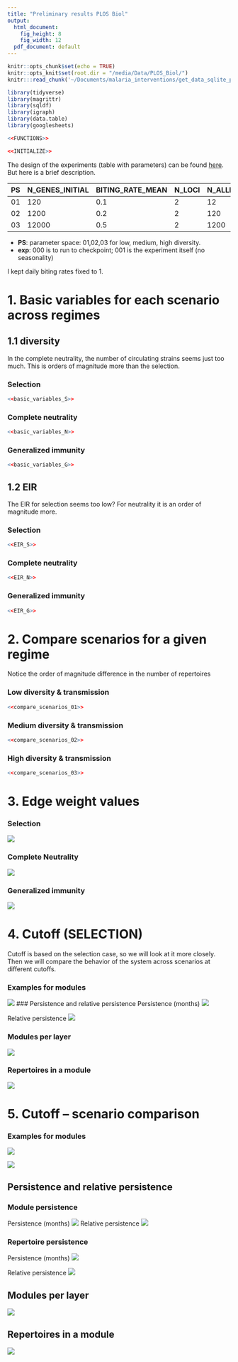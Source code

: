 ```yaml
---
title: "Preliminary results PLOS Biol"
output:
  html_document: 
    fig_height: 8
    fig_width: 12
  pdf_document: default
---
```


```r
knitr::opts_chunk$set(echo = TRUE)
knitr::opts_knit$set(root.dir = "/media/Data/PLOS_Biol/")
knitr:::read_chunk('~/Documents/malaria_interventions/get_data_sqlite_plosbiol.R')
```

```r
library(tidyverse)
library(magrittr)
library(sqldf)
library(igraph)
library(data.table)
library(googlesheets)
```

```r
<<FUNCTIONS>>

<<INITIALIZE>>
```

The design of the experiments (table with parameters) can be found [here](https://docs.google.com/spreadsheets/d/1OgWI-aBrAkT7gW2lbIBxsgRdyWgYO-9mNV6n3dtclTg/edit?usp=sharing). But here is a brief description.

|PS | N_GENES_INITIAL | BITING_RATE_MEAN | N_LOCI | N_ALLELES_INITIAL|
|---|-----------------|-----------------|--------|-------------------|
|01 |   120           |      0.1        |   2    | 12                |
|02 |   1200          |      0.2        |   2    | 120               |  
|03 |   12000         |      0.5        |   2    | 1200              |

* **PS**: parameter space: 01,02,03 for low, medium, high diversity.
* **exp**: 000 is to run to checkpoint; 001 is the experiment itself (no seasonality)


I kept daily biting rates fixed to 1.

# 1. Basic variables for each scenario across regimes

## 1.1 diversity

In the complete neutrality, the number of circulating strains seems just too much. This is orders of magnitude more than the selection.

### Selection
```r
<<basic_variables_S>>
```

### Complete neutrality 

```r
<<basic_variables_N>>
```

### Generalized immunity 

```r
<<basic_variables_G>>
```


## 1.2 EIR
The EIR for selection seems too low? For neutrality it is an order of magnitude more.

### Selection
```r
<<EIR_S>>
```

### Complete neutrality 
```r
<<EIR_N>>
```

### Generalized immunity
```r
<<EIR_G>>
```


# 2. Compare scenarios for a given regime

Notice the order of magnitude difference in the number of repertoires

### Low diversity & transmission
```r
<<compare_scenarios_01>>
```

### Medium diversity & transmission
```r
<<compare_scenarios_02>>
```

### High diversity & transmission
```r
<<compare_scenarios_03>>
```

# 3. Edge weight values

### Selection
![](/media/Data/PLOS_Biol/Edge_weights_distributions_S.png)

### Complete Neutrality
![](/media/Data/PLOS_Biol/Edge_weights_distributions_N.png)

### Generalized immunity
![](/media/Data/PLOS_Biol/Edge_weights_distributions_G.png)

# 4. Cutoff (SELECTION)
Cutoff is based on the selection case, so we will look at it more closely. Then we will compare the behavior of the system across scenarios at different cutoffs.

### Examples for modules
![](/media/Data/PLOS_Biol/Results/module_examples_S.png)
### Persistence and relative persistence
Persistence (months)
![](/media/Data/PLOS_Biol/Results/persistence_boxplots.png)

Relative persistence
![](/media/Data/PLOS_Biol/Results/relative_persistence_boxplots.png)

### Modules per layer
![](/media/Data/PLOS_Biol/Results/modules_per_layer_boxplots.png)

### Repertoires in a module
![](/media/Data/PLOS_Biol/Results/Repertoires_per_module_boxplots.png)

# 5. Cutoff -- scenario comparison

### Examples for modules
![](/media/Data/PLOS_Biol/Results/module_examples_N.png)

![](/media/Data/PLOS_Biol/Results/module_examples_G.png)

## Persistence and relative persistence

### Module persistence
Persistence (months)
![](/media/Data/PLOS_Biol/Results/module_persistence_scenarios.png)
Relative persistence
![](/media/Data/PLOS_Biol/Results/module_relative_persistence_scenarios.png)


### Repertoire persistence
Persistence (months)
![](/media/Data/PLOS_Biol/Results/repertoire_persistence_scenarios.png)

Relative persistence
![](/media/Data/PLOS_Biol/Results/repertoire_relative_persistence_scenarios.png)

## Modules per layer
![](/media/Data/PLOS_Biol/Results/modules_per_layer_scenarios.png)

## Repertoires in a module
![](/media/Data/PLOS_Biol/Results/repertoires_per_module_scenarios.png)



<!-- # 4. Modularity -->
<!-- This will be influenced by cutoff. For now I am using the cutoffs I used in the previous version: 0.25 (low), 0.7 (medium), 0.9 (high). -->
<!-- ```{r Infomap_load, echo=FALSE, fig.height=9, fig.width=16, message=FALSE, warning=FALSE, cache=TRUE, dpi=96, out.height="1080px", out.width="1920px"} -->
<!-- <<Infomap_load>> -->
<!-- ``` -->

<!-- # 4.1 Example of modules -->
<!-- ```{r Infomap_module_example, cache=TRUE, echo=FALSE, fig.width=16,fig.height=9,dpi=96,out.width="1920px",out.height="1080px"} -->
<!-- <<Infomap_module_example>> -->
<!-- ``` -->

<!-- # 4.2 Module and strain persistence -->

<!-- ## Relative persistence -->
<!-- Persistence of repertories is after removing duplicates. Gray is repertoires. -->
<!-- ```{r Infomap_relative_persistence, cache=TRUE, echo=FALSE, fig.width=16,fig.height=9,dpi=96,out.width="1920px",out.height="1080px"} -->
<!-- <<Infomap_relative_persistence>> -->
<!-- ``` -->

<!-- ## Absolute persistence -->
<!-- Persistence of repertories is after removing duplicates. Gray is repertoires. -->
<!-- ```{r Infomap_persistence, cache=TRUE, echo=FALSE, fig.width=16,fig.height=9,dpi=96,out.width="1920px",out.height="1080px"} -->
<!-- <<Infomap_persistence>> -->
<!-- ``` -->